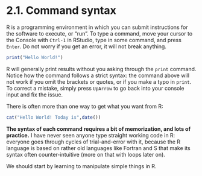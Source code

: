 <style>@import url(style.css);</style>
  
# 2.1. Command syntax

R is a programming environment in which you can submit instructions for the software to execute, or "run". To type a command, move your cursor to the Console with `Ctrl-1` in RStudio, type in some command, and press `Enter`. Do not worry if you get an error, it will not break anything.

```r
print("Hello World!")
```

R will generally print results without you asking through the `print` command. Notice how the command follows a strict syntax: the command above will not work if you omit the brackets or quotes, or if you make a typo in `print`. To correct a mistake, simply press `UpArrow` to go back into your console input and fix the issue.

There is often more than one way to get what you want from R:
  
  ```r
cat("Hello World! Today is",date())
```

__The syntax of each command requires a bit of memorization, and lots of practice.__ I have never seen anyone type straight working code in R: everyone goes through cycles of trial-and-error with it, because the R language is based on rather old languages like Fortran and S that make its syntax often counter-intuitive (more on that with loops later on).

We should start by learning to manipulate simple things in R.